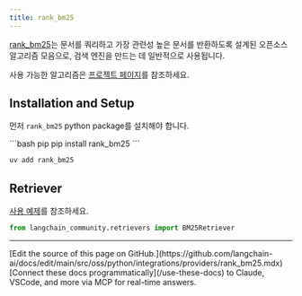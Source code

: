 ```yaml
---
title: rank_bm25
---
```


[rank_bm25](https://github.com/dorianbrown/rank_bm25)는 문서를 쿼리하고 가장 관련성 높은 문서를 반환하도록 설계된 오픈소스 알고리즘 모음으로, 검색 엔진을 만드는 데 일반적으로 사용됩니다.

사용 가능한 알고리즘은 [프로젝트 페이지](https://github.com/dorianbrown/rank_bm25)를 참조하세요.


## Installation and Setup

먼저 `rank_bm25` python package를 설치해야 합니다.

<CodeGroup>
```bash pip
pip install rank_bm25
```

```bash uv
uv add rank_bm25
```
</CodeGroup>


## Retriever

[사용 예제](/oss/python/integrations/retrievers/bm25)를 참조하세요.

```python
from langchain_community.retrievers import BM25Retriever
```

---

<Callout icon="pen-to-square" iconType="regular">
    [Edit the source of this page on GitHub.](https://github.com/langchain-ai/docs/edit/main/src/oss/python/integrations/providers/rank_bm25.mdx)
</Callout>
<Tip icon="terminal" iconType="regular">
    [Connect these docs programmatically](/use-these-docs) to Claude, VSCode, and more via MCP for    real-time answers.
</Tip>

